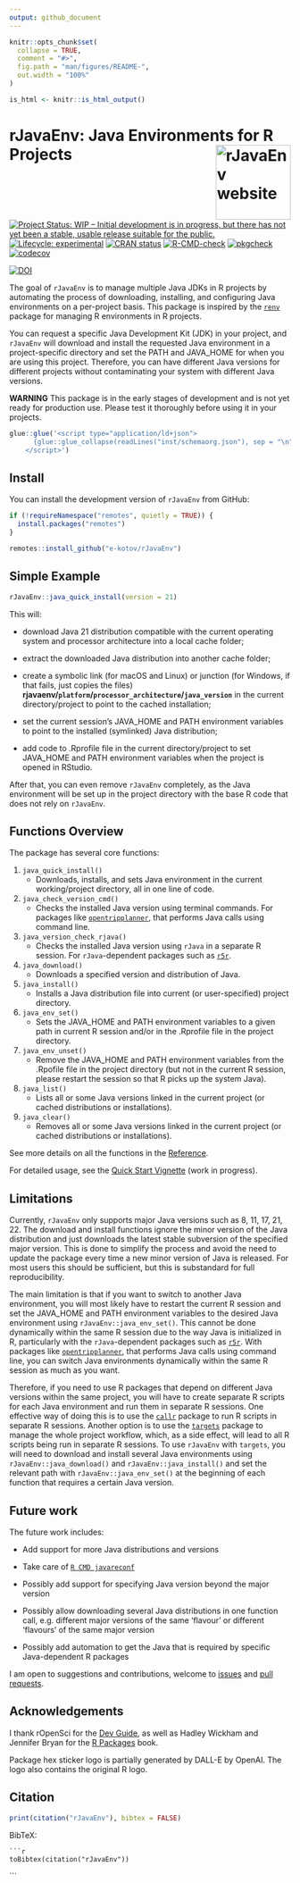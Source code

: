 ```yaml
---
output: github_document
---
```


<!-- README.md is generated from README.Rmd. Please edit that file -->

```r
knitr::opts_chunk$set(
  collapse = TRUE,
  comment = "#>",
  fig.path = "man/figures/README-",
  out.width = "100%"
)

is_html <- knitr::is_html_output()
```



# rJavaEnv: Java Environments for R Projects <a href="http://www.ekotov.pro/rJavaEnv/"><img src="man/figures/logo.png" align="right" height="134" alt="rJavaEnv website" /></a>

<!-- badges: start -->

[![Project Status: WIP – Initial development is in progress, but there has not yet been a stable, usable release suitable for the public.](https://www.repostatus.org/badges/latest/wip.svg)](https://www.repostatus.org/#wip)
[![Lifecycle: experimental](https://img.shields.io/badge/lifecycle-experimental-orange.svg)](https://lifecycle.r-lib.org/articles/stages.html#experimental){target="_blank"} [![CRAN status](https://www.r-pkg.org/badges/version/rJavaEnv)](https://CRAN.R-project.org/package=rJavaEnv){target="_blank"}
[![R-CMD-check](https://github.com/e-kotov/rJavaEnv/actions/workflows/R-CMD-check.yaml/badge.svg)](https://github.com/e-kotov/rJavaEnv/actions/workflows/R-CMD-check.yaml)
[![pkgcheck](https://github.com/e-kotov/rJavaEnv/workflows/pkgcheck/badge.svg)](https://github.com/e-kotov/rJavaEnv/actions?query=workflow%3Apkgcheck)
[![codecov](https://codecov.io/github/e-kotov/rJavaEnv/graph/badge.svg?token=2UKGZVNO5V)](https://codecov.io/github/e-kotov/rJavaEnv)

[![DOI](https://zenodo.org/badge/DOI/10.5281/zenodo.11403009.svg)](https://dx.doi.org/10.5281/zenodo.11403009)

<!-- badges: end -->


The goal of `rJavaEnv` is to manage multiple Java JDKs in R projects by automating the process of downloading, installing, and configuring Java environments on a per-project basis. This package is inspired by the [`renv`](https://rstudio.github.io/renv/){target="_blank"} package for managing R environments in R projects.

You can request a specific Java Development Kit (JDK) in your project, and `rJavaEnv` will download and install the requested Java environment in a project-specific directory and set the PATH and JAVA_HOME for when you are using this project. Therefore, you can have different Java versions for different projects without contaminating your system with different Java versions.

**WARNING** This package is in the early stages of development and is not yet ready for production use. Please test it thoroughly before using it in your projects.


```r
glue::glue('<script type="application/ld+json">
      {glue::glue_collapse(readLines("inst/schemaorg.json"), sep = "\n")}
    </script>')
```

## Install

You can install the development version of `rJavaEnv` from GitHub:

```r
if (!requireNamespace("remotes", quietly = TRUE)) {
  install.packages("remotes")
}

remotes::install_github("e-kotov/rJavaEnv")
```

## Simple Example

```r
rJavaEnv::java_quick_install(version = 21)
```

This will:

  - download Java 21 distribution compatible with the current operating system and processor architecture into a local cache folder;
  
  - extract the downloaded Java distribution into another cache folder;
  
  - create a symbolic link (for macOS and Linux) or junction (for Windows, if that fails, just copies the files) **rjavaenv/`platform`/`processor_architecture`/`java_version`** in the current directory/project to point to the cached installation;
  
  - set the current session's JAVA_HOME and PATH environment variables to point to the installed (symlinked) Java distribution;
  
  - add code to .Rprofile file in the current directory/project to set JAVA_HOME and PATH environment variables when the project is opened in RStudio.

After that, you can even remove `rJavaEnv` completely, as the Java environment will be set up in the project directory with the base R code that does not rely on `rJavaEnv`.


## Functions Overview

The package has several core functions:

1. `java_quick_install()`
   * Downloads, installs, and sets Java environment in the current working/project directory, all in one line of code.

2. `java_check_version_cmd()`
   * Checks the installed Java version using terminal commands. For packages like [`opentripplanner`](https://github.com/ropensci/opentripplanner){target="_blank"}, that performs Java calls using command line.
   
3. `java_version_check_rjava()`
   * Checks the installed Java version using `rJava` in a separate R session. For `rJava`-dependent packages such as [`r5r`](https://github.com/ipeaGIT/r5r){target="_blank"}.

4. `java_download()`
   * Downloads a specified version and distribution of Java.

5. `java_install()`
   * Installs a Java distribution file into current (or user-specified) project directory.

6. `java_env_set()`
   * Sets the JAVA_HOME and PATH environment variables to a given path in current R session and/or in the .Rprofile file in the project directory.

7. `java_env_unset()`
   * Remove the JAVA_HOME and PATH environment variables from the .Rpofile file in the project directory (but not in the current R session, please restart the session so that R picks up the system Java).

8. `java_list()`
   * Lists all or some Java versions linked in the current project (or cached distributions or installations).
   
9. `java_clear()`
   * Removes all or some Java versions linked in the current project (or cached distributions or installations).

See more details on all the functions in the [Reference](https://e-kotov.github.io/rJavaEnv/reference/index.html){target="_blank"}.


For detailed usage, see the [Quick Start Vignette](https://www.ekotov.pro/rJavaEnv/articles/rJavaEnv.html) (work in progress).

## Limitations

Currently, `rJavaEnv` only supports major Java versions such as 8, 11, 17, 21, 22. The download and install functions ignore the minor version of the Java distribution and just downloads the latest stable subversion of the specified major version. This is done to simplify the process and avoid the need to update the package every time a new minor version of Java is released. For most users this should be sufficient, but this is substandard for full reproducibility.

The main limitation is that if you want to switch to another Java environment, you will most likely have to restart the current R session and set the JAVA_HOME and PATH environment variables to the desired Java environment using `rJavaEnv::java_env_set()`. This cannot be done dynamically within the same R session due to the way Java is initialized in R, particularly with the `rJava`-dependent packages such as [`r5r`](https://github.com/ipeaGIT/r5r){target="_blank"}. With packages like [`opentripplanner`](https://github.com/ropensci/opentripplanner){target="_blank"}, that performs Java calls using command line, you can switch Java environments dynamically within the same R session as much as you want.

Therefore, if you need to use R packages that depend on different Java versions within the same project, you will have to create separate R scripts for each Java environment and run them in separate R sessions. One effective way of doing this is to use the [`callr`](https://github.com/r-lib/callr){target="_blank"} package to run R scripts in separate R sessions. Another option is to use the [`targets`](https://github.com/ropensci/targets){target="_blank"} package to manage the whole project workflow, which, as a side effect, will lead to all R scripts being run in separate R sessions. To use `rJavaEnv` with `targets`, you will need to download and install several Java environments using `rJavaEnv::java_download()` and `rJavaEnv::java_install()` and set the relevant path with `rJavaEnv::java_env_set()` at the beginning of each function that requires a certain Java version.

## Future work

The future work includes:

  - Add support for more Java distributions and versions
  
  - Take care of [`R CMD javareconf`](https://solutions.posit.co/envs-pkgs/using-rjava/#reconfigure-r){target="_blank"}
  
  - Possibly add support for specifying Java version beyond the major version
  
  - Possibly allow downloading several Java distributions in one function call, e.g. different major versions of the same 'flavour' or different 'flavours' of the same major version
  
  - Possibly add automation to get the Java that is required by specific Java-dependent R packages
  
I am open to suggestions and contributions, welcome to [issues](https://github.com/e-kotov/rJavaEnv/issues){target="_blank"} and [pull requests](https://github.com/e-kotov/rJavaEnv/pulls){target="_blank"}.
  

## Acknowledgements

I thank rOpenSci for the [Dev Guide](https://devguide.ropensci.org/){target="_blank"}, as well as Hadley Wickham and Jennifer Bryan for the [R Packages](https://r-pkgs.org/){target="_blank"} book.

Package hex sticker logo is partially generated by DALL-E by OpenAI. The logo also contains the original R logo.

## Citation

```r
print(citation("rJavaEnv"), bibtex = FALSE)
```

BibTeX:
```
```r
toBibtex(citation("rJavaEnv"))
```
```
